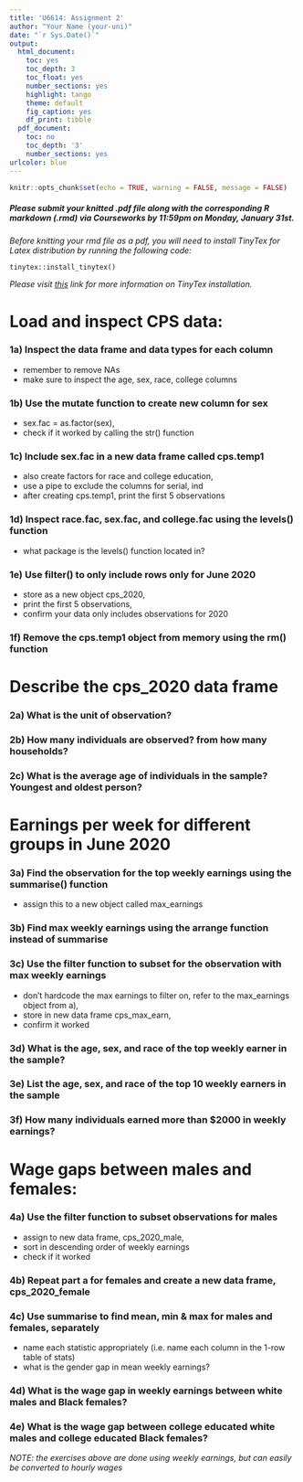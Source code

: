 ```yaml
---
title: 'U6614: Assignment 2'
author: "Your Name (your-uni)"
date: "`r Sys.Date()`"
output:
  html_document:
    toc: yes
    toc_depth: 3
    toc_float: yes
    number_sections: yes
    highlight: tango
    theme: default
    fig_caption: yes
    df_print: tibble
  pdf_document:
    toc: no
    toc_depth: '3'
    number_sections: yes
urlcolor: blue
---
```


```r
knitr::opts_chunk$set(echo = TRUE, warning = FALSE, message = FALSE)
```

##### *Please submit your knitted .pdf file along with the corresponding R markdown (.rmd) via Courseworks by 11:59pm on Monday, January 31st.* {-}

\medspace

*Before knitting your rmd file as a pdf, you will need to install TinyTex for Latex distribution by running the following code:*

`tinytex::install_tinytex()`

*Please visit [this](https://bookdown.org/yihui/rmarkdown-cookbook/install-latex.html) link for more information on TinyTex installation.*

\medspace

# Load and inspect CPS data: 

### 1a) Inspect the data frame and data types for each column {-}
- remember to remove NAs
- make sure to inspect the age, sex, race, college columns

### 1b) Use the mutate function to create new column for sex {-}
- sex.fac = as.factor(sex),
- check if it worked by calling the str() function

### 1c) Include sex.fac in a new data frame called cps.temp1 {-}
- also create factors for race and college education,
- use a pipe to exclude the columns for serial, ind
- after creating cps.temp1, print the first 5 observations

### 1d) Inspect race.fac, sex.fac, and college.fac using the levels() function {-}
- what package is the levels() function located in?

### 1e) Use filter() to only include rows only for June 2020 {-}
- store as a new object cps_2020,
- print the first 5 observations,
- confirm your data only includes observations for 2020

### 1f) Remove the cps.temp1 object from memory using the rm() function {-}

\medspace

# Describe the cps_2020 data frame

### 2a) What is the unit of observation? {-}

### 2b) How many individuals are observed? from how many households? {-}

### 2c) What is the average age of individuals in the sample? Youngest and oldest person? {-}

\medspace

# Earnings per week for different groups in June 2020

### 3a) Find the observation for the top weekly earnings using the summarise() function {-}
- assign this to a new object called max_earnings

### 3b) Find max weekly earnings using the arrange function instead of summarise {-}

### 3c) Use the filter function to subset for the observation with max weekly earnings {-}
- don't hardcode the max earnings to filter on, refer to the max_earnings object from a),
- store in new data frame cps_max_earn,
- confirm it worked

### 3d) What is the age, sex, and race of the top weekly earner in the sample? {-}

### 3e) List the age, sex, and race of the top 10 weekly earners in the sample {-}

### 3f) How many individuals earned more than $2000 in weekly earnings? {-}

\medspace

# Wage gaps between males and females:

### 4a) Use the filter function to subset observations for males {-}
- assign to new data frame, cps_2020_male,
- sort in descending order of weekly earnings
- check if it worked

### 4b) Repeat part a for females and create a new data frame, cps_2020_female {-}

### 4c) Use summarise to find mean, min & max for males and females, separately {-}
- name each statistic appropriately (i.e. name each column in the 1-row table of stats)
- what is the gender gap in mean weekly earnings?

### 4d) What is the wage gap in weekly earnings between white males and Black females? {-}

### 4e) What is the wage gap between college educated white males and college educated Black females? {-}

\medspace

*NOTE: the exercises above are done using weekly earnings, but can easily be converted to hourly wages*


